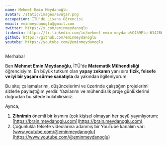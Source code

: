 ```yaml
---
name: Mehmet Emin Meydanoğlu
avatar: /static/images/avatar.png
occupation: İTÜ'de Lisans Öğrencisi
email: eminmeydanoglu@gmail.com
twitter: https://x.com/eminmeydanoglu
linkedin: https://tr.linkedin.com/in/mehmet-emin-meydano%C4%9Flu-614286281
github: https://github.com/eminmeydanoglu
youtube: https://youtube.com/@eminmeydanoglu
---
```


Merhaba!

Ben **Mehmet Emin Meydanoğlu**, İTÜ'de **Matematik Mühendisliği** öğrencisiyim. En büyük tutkum olan **yapay zekanın** yanı sıra **fizik, felsefe ve iyi bir yaşam sürme sanatıyla** da yakından ilgileniyorum.

Bu site; çalışmalarımı, düşüncelerimi ve üzerinde çalıştığım projelerimi sizlerle paylaştığım yerdir. Yazılarımı ve mühendislik proje günlüklerimi doğrudan bu sitede bulabilirsiniz.

Ayrıca,

1.  **Zihnimin** önemli bir kısmını (çok kişisel olmayan her şeyi) yayınlıyorum: [https://brain.meydanoglu.com](https://brain.meydanoglu.com)
2.  Çoğunlukla felsefe videolarına adanmış bir YouTube kanalım var: [www.youtube.com/@eminmeydanoglu](https://www.youtube.com/@eminmeydanoglu)
